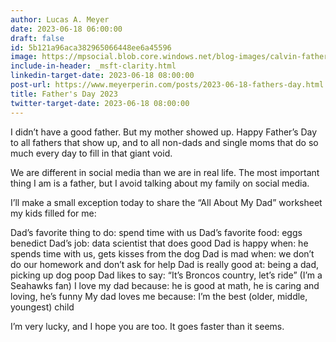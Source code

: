 ```yaml
---
author: Lucas A. Meyer
date: 2023-06-18 06:00:00
draft: false
id: 5b121a96aca382965066448ee6a45596
image: https://mpsocial.blob.core.windows.net/blog-images/calvin-father.jpg
include-in-header: _msft-clarity.html
linkedin-target-date: 2023-06-18 08:00:00
post-url: https://www.meyerperin.com/posts/2023-06-18-fathers-day.html
title: Father's Day 2023
twitter-target-date: 2023-06-18 08:00:00
---
```

I didn't have a good father. But my mother showed up. Happy Father's Day to all fathers that show up, and to all non-dads and single moms that do so much every day to fill in that giant void.

We are different in social media than we are in real life. The most important thing I am is a father, but I avoid talking about my family on social media. 

I'll make a small exception today to share the "All About My Dad" worksheet my kids filled for me:

Dad's favorite thing to do: spend time with us
Dad's favorite food: eggs benedict
Dad's job: data scientist that does good 
Dad is happy when: he spends time with us, gets kisses from the dog
Dad is mad when: we don't do our homework and don't ask for help
Dad is really good at: being a dad, picking up dog poop
Dad likes to say: "It's Broncos country, let's ride" (I'm a Seahawks fan)
I love my dad because: he is good at math, he is caring and loving, he's funny
My dad loves me because: I'm the best (older, middle, youngest) child

I'm very lucky, and I hope you are too. It goes faster than it seems.